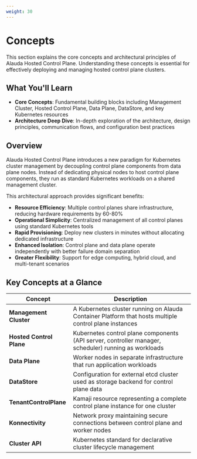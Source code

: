 ```yaml
---
weight: 30
---
```


# Concepts

This section explains the core concepts and architectural principles of Alauda Hosted Control Plane. Understanding these concepts is essential for effectively deploying and managing hosted control plane clusters.

## What You'll Learn

- **Core Concepts**: Fundamental building blocks including Management Cluster, Hosted Control Plane, Data Plane, DataStore, and key Kubernetes resources
- **Architecture Deep Dive**: In-depth exploration of the architecture, design principles, communication flows, and configuration best practices

## Overview

Alauda Hosted Control Plane introduces a new paradigm for Kubernetes cluster management by decoupling control plane components from data plane nodes. Instead of dedicating physical nodes to host control plane components, they run as standard Kubernetes workloads on a shared management cluster.

This architectural approach provides significant benefits:

- **Resource Efficiency**: Multiple control planes share infrastructure, reducing hardware requirements by 60-80%
- **Operational Simplicity**: Centralized management of all control planes using standard Kubernetes tools
- **Rapid Provisioning**: Deploy new clusters in minutes without allocating dedicated infrastructure
- **Enhanced Isolation**: Control plane and data plane operate independently with better failure domain separation
- **Greater Flexibility**: Support for edge computing, hybrid cloud, and multi-tenant scenarios

## Key Concepts at a Glance

| Concept | Description |
|---------|-------------|
| **Management Cluster** | A Kubernetes cluster running on Alauda Container Platform that hosts multiple control plane instances |
| **Hosted Control Plane** | Kubernetes control plane components (API server, controller manager, scheduler) running as workloads |
| **Data Plane** | Worker nodes in separate infrastructure that run application workloads |
| **DataStore** | Configuration for external etcd cluster used as storage backend for control plane data |
| **TenantControlPlane** | Kamaji resource representing a complete control plane instance for one cluster |
| **Konnectivity** | Network proxy maintaining secure connections between control plane and worker nodes |
| **Cluster API** | Kubernetes standard for declarative cluster lifecycle management |

<Overview />